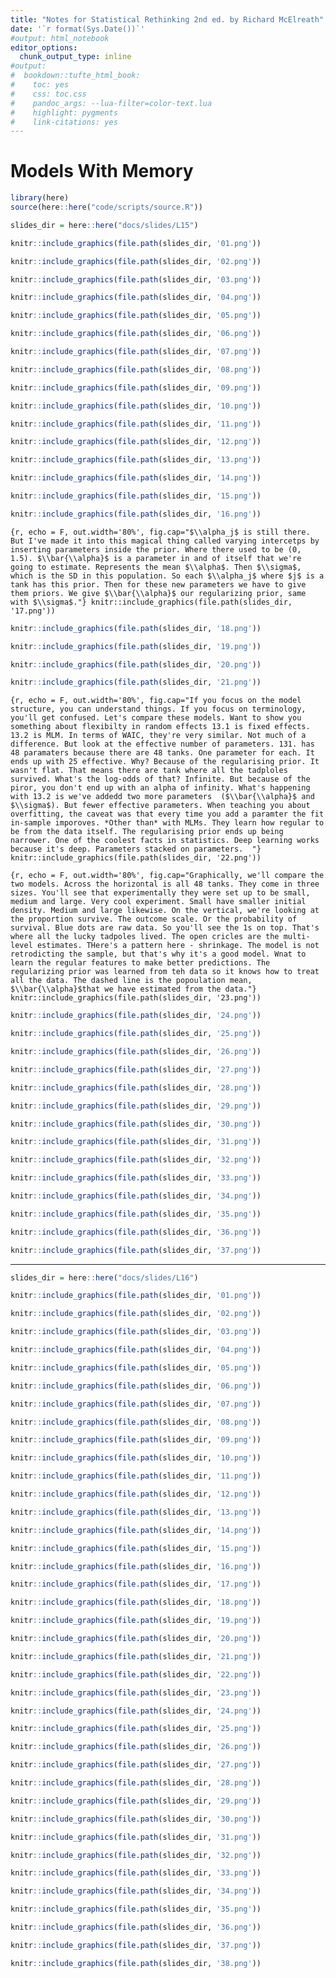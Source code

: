 ```yaml
---
title: "Notes for Statistical Rethinking 2nd ed. by Richard McElreath"
date: '`r format(Sys.Date())`'
#output: html_notebook
editor_options: 
  chunk_output_type: inline
#output:
#  bookdown::tufte_html_book:
#    toc: yes
#    css: toc.css
#    pandoc_args: --lua-filter=color-text.lua
#    highlight: pygments
#    link-citations: yes
---
```


# Models With Memory

```r
library(here)
source(here::here("code/scripts/source.R"))
```

```r
slides_dir = here::here("docs/slides/L15")
```

```r
knitr::include_graphics(file.path(slides_dir, '01.png'))
```

```r
knitr::include_graphics(file.path(slides_dir, '02.png'))
```

```r
knitr::include_graphics(file.path(slides_dir, '03.png'))
```

```r
knitr::include_graphics(file.path(slides_dir, '04.png'))
```

```r
knitr::include_graphics(file.path(slides_dir, '05.png'))
```

```r
knitr::include_graphics(file.path(slides_dir, '06.png'))
```

```r
knitr::include_graphics(file.path(slides_dir, '07.png'))
```

```r
knitr::include_graphics(file.path(slides_dir, '08.png'))
```

```r
knitr::include_graphics(file.path(slides_dir, '09.png'))
```

```r
knitr::include_graphics(file.path(slides_dir, '10.png'))
```

```r
knitr::include_graphics(file.path(slides_dir, '11.png'))
```

```r
knitr::include_graphics(file.path(slides_dir, '12.png'))
```

```r
knitr::include_graphics(file.path(slides_dir, '13.png'))
```

```r
knitr::include_graphics(file.path(slides_dir, '14.png'))
```

```r
knitr::include_graphics(file.path(slides_dir, '15.png'))
```

```r
knitr::include_graphics(file.path(slides_dir, '16.png'))
```

```{r, echo = F, out.width='80%', fig.cap="$\\alpha_j$ is still there. But I've made it into this magical thing called varying intercetps by inserting parameters inside the prior. Where there used to be (0, 1.5). $\\bar{\\alpha}$ is a parameter in and of itself that we're going to estimate. Represents the mean $\\alpha$. Then $\\sigma$, which is the SD in this population. So each $\\alpha_j$ where $j$ is a tank has this prior. Then for these new parameters we have to give them priors. We give $\\bar{\\alpha}$ our regularizing prior, same with $\\sigma$."}
knitr::include_graphics(file.path(slides_dir, '17.png'))
```

```r
knitr::include_graphics(file.path(slides_dir, '18.png'))
```

```r
knitr::include_graphics(file.path(slides_dir, '19.png'))
```

```r
knitr::include_graphics(file.path(slides_dir, '20.png'))
```

```r
knitr::include_graphics(file.path(slides_dir, '21.png'))
```

```{r, echo = F, out.width='80%', fig.cap="If you focus on the model structure, you can understand things. If you focus on terminology, you'll get confused. Let's compare these models. Want to show you something about flexibilty in random effects 13.1 is fixed effects. 13.2 is MLM. In terms of WAIC, they're very similar. Not much of a difference. But look at the effective number of parameters. 131. has 48 paramaters because there are 48 tanks. One parameter for each. It ends up with 25 effective. Why? Because of the regularising prior. It wasn't flat. That means there are tank where all the tadploles survived. What's the log-odds of that? Infinite. But because of the piror, you don't end up with an alpha of infinity. What's happening with 13.2 is we've addedd two more parameters  ($\\bar{\\alpha}$ and $\\sigma$). But fewer effective parameters. When teaching you about overfitting, the caveat was that every time you add a paramter the fit in-sample imporoves. *Other than* with MLMs. They learn how regular to be from the data itself. The regularising prior ends up being narrower. One of the coolest facts in statistics. Deep learning works because it's deep. Parameters stacked on parameters.  "}
knitr::include_graphics(file.path(slides_dir, '22.png'))
```

```{r, echo = F, out.width='80%', fig.cap="Graphically, we'll compare the two models. Across the horizontal is all 48 tanks. They come in three sizes. You'll see that experimentally they were set up to be small, medium and large. Very cool experiment. Small have smaller initial density. Medium and large likewise. On the vertical, we're looking at the proportion survive. The outcome scale. Or the probability of survival. Blue dots are raw data. So you'll see the 1s on top. That's where all the lucky tadpoles lived. The open cricles are the multi-level estimates. THere's a pattern here - shrinkage. The model is not retrodicting the sample, but that's why it's a good model. Wnat to learn the regular features to make better predictions. The regularizing prior was learned from teh data so it knows how to treat all the data. The dashed line is the popoulation mean, $\\bar{\\alpha}$that we have estimated from the data."}
knitr::include_graphics(file.path(slides_dir, '23.png'))
```

```r
knitr::include_graphics(file.path(slides_dir, '24.png'))
```

```r
knitr::include_graphics(file.path(slides_dir, '25.png'))
```

```r
knitr::include_graphics(file.path(slides_dir, '26.png'))
```

```r
knitr::include_graphics(file.path(slides_dir, '27.png'))
```

```r
knitr::include_graphics(file.path(slides_dir, '28.png'))
```

```r
knitr::include_graphics(file.path(slides_dir, '29.png'))
```

```r
knitr::include_graphics(file.path(slides_dir, '30.png'))
```

```r
knitr::include_graphics(file.path(slides_dir, '31.png'))
```

```r
knitr::include_graphics(file.path(slides_dir, '32.png'))
```

```r
knitr::include_graphics(file.path(slides_dir, '33.png'))
```

```r
knitr::include_graphics(file.path(slides_dir, '34.png'))
```

```r
knitr::include_graphics(file.path(slides_dir, '35.png'))
```

```r
knitr::include_graphics(file.path(slides_dir, '36.png'))
```

```r
knitr::include_graphics(file.path(slides_dir, '37.png'))
```

-----

```r
slides_dir = here::here("docs/slides/L16")
```

```r
knitr::include_graphics(file.path(slides_dir, '01.png'))
```

```r
knitr::include_graphics(file.path(slides_dir, '02.png'))
```

```r
knitr::include_graphics(file.path(slides_dir, '03.png'))
```

```r
knitr::include_graphics(file.path(slides_dir, '04.png'))
```

```r
knitr::include_graphics(file.path(slides_dir, '05.png'))
```

```r
knitr::include_graphics(file.path(slides_dir, '06.png'))
```

```r
knitr::include_graphics(file.path(slides_dir, '07.png'))
```

```r
knitr::include_graphics(file.path(slides_dir, '08.png'))
```

```r
knitr::include_graphics(file.path(slides_dir, '09.png'))
```

```r
knitr::include_graphics(file.path(slides_dir, '10.png'))
```

```r
knitr::include_graphics(file.path(slides_dir, '11.png'))
```

```r
knitr::include_graphics(file.path(slides_dir, '12.png'))
```

```r
knitr::include_graphics(file.path(slides_dir, '13.png'))
```

```r
knitr::include_graphics(file.path(slides_dir, '14.png'))
```

```r
knitr::include_graphics(file.path(slides_dir, '15.png'))
```

```r
knitr::include_graphics(file.path(slides_dir, '16.png'))
```

```r
knitr::include_graphics(file.path(slides_dir, '17.png'))
```

```r
knitr::include_graphics(file.path(slides_dir, '18.png'))
```

```r
knitr::include_graphics(file.path(slides_dir, '19.png'))
```

```r
knitr::include_graphics(file.path(slides_dir, '20.png'))
```

```r
knitr::include_graphics(file.path(slides_dir, '21.png'))
```

```r
knitr::include_graphics(file.path(slides_dir, '22.png'))
```

```r
knitr::include_graphics(file.path(slides_dir, '23.png'))
```

```r
knitr::include_graphics(file.path(slides_dir, '24.png'))
```

```r
knitr::include_graphics(file.path(slides_dir, '25.png'))
```

```r
knitr::include_graphics(file.path(slides_dir, '26.png'))
```

```r
knitr::include_graphics(file.path(slides_dir, '27.png'))
```

```r
knitr::include_graphics(file.path(slides_dir, '28.png'))
```

```r
knitr::include_graphics(file.path(slides_dir, '29.png'))
```

```r
knitr::include_graphics(file.path(slides_dir, '30.png'))
```

```r
knitr::include_graphics(file.path(slides_dir, '31.png'))
```

```r
knitr::include_graphics(file.path(slides_dir, '32.png'))
```

```r
knitr::include_graphics(file.path(slides_dir, '33.png'))
```

```r
knitr::include_graphics(file.path(slides_dir, '34.png'))
```

```r
knitr::include_graphics(file.path(slides_dir, '35.png'))
```

```r
knitr::include_graphics(file.path(slides_dir, '36.png'))
```

```r
knitr::include_graphics(file.path(slides_dir, '37.png'))
```

```r
knitr::include_graphics(file.path(slides_dir, '38.png'))
```


